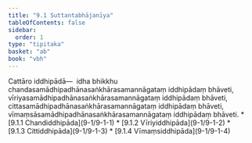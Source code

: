 ```yaml
---
title: "9.1 Suttantabhājanīya"
tableOfContents: false
sidebar:
  order: 1
type: "tipitaka"
basket: "ab"
book: "vbh"
---
```



<DynamicBreadcrumb />

<Division number="431" book="vbh">

<Paragraph number="1460" book="vbh">
Cattāro iddhipādā—  idha bhikkhu chandasamādhipadhānasaṅkhārasamannāgataṃ iddhipādaṃ bhāveti, vīriyasamādhipadhānasaṅkhārasamannāgataṃ iddhipādaṃ bhāveti, cittasamādhipadhānasaṅkhārasamannāgataṃ iddhipādaṃ bhāveti, vīmaṃsāsamādhipadhānasaṅkhārasamannāgataṃ iddhipādaṃ bhāveti.

</Paragraph>
</Division>

<TableOfContents book="vbh" section="9.1">
* [9.1.1 Chandiddhipāda](9-1/9-1-1)
* [9.1.2 Vīriyiddhipāda](9-1/9-1-2)
* [9.1.3 Cittiddhipāda](9-1/9-1-3)
* [9.1.4 Vīmaṃsiddhipāda](9-1/9-1-4)
</TableOfContents>